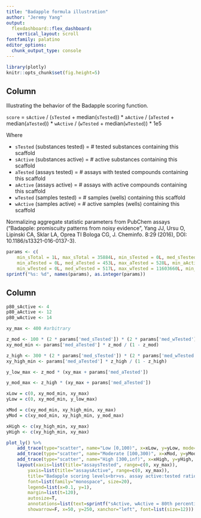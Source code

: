 ```yaml
---
title: "Badapple formula illustration"
author: "Jeremy Yang"
output: 
  flexdashboard::flex_dashboard:
    vertical_layout: scroll
fontfamily: palatino
editor_options: 
  chunk_output_type: console
---
```


```r
library(plotly)
knitr::opts_chunk$set(fig.height=5)
```

Column {data-height=480}
-------------------------------------

Illustrating the behavior of the Badapple scoring function.

`score` = 
	`sActive` / (`sTested` + median(`sTested`)) * 
	`aActive` / (`aTested` + median(`aTested`)) * 
	`wActive` / (`wTested` + median(`wTested`)) * 
	1e5 

Where

* `sTested` (substances tested) = # tested substances containing this scaffold
* `sActive` (substances active) = # active substances containing this scaffold
* `aTested` (assays tested) = # assays with tested compounds containing this scaffold
* `aActive` (assays active) = # assays with active compounds containing this scaffold
* `wTested` (samples tested) = # samples (wells) containing this scaffold
* `wActive` (samples active) = # active samples (wells) containing this scaffold

Normalizing aggregate statistic parameters from PubChem assays ("Badapple: promiscuity patterns from noisy evidence", Yang JJ, Ursu O, Lipinski CA, Sklar LA, Oprea TI Bologa CG, J. Cheminfo. 8:29 (2016), DOI: 10.1186/s13321-016-0137-3).

```r
params <- c(
	min_sTotal = 1L, max_sTotal = 35884L, min_sTested = 0L, med_sTested = 2L, max_sTested = 32346L , min_sActive = 0L, med_sActive = 1L, max_sActive = 20074L,
	min_aTested = 0L, med_aTested = 453L, max_aTested = 528L, min_aActive = 0L, med_aActive = 3L, max_aActive = 508L,
	min_wTested = 0L, med_wTested = 517L, max_wTested = 11603660L, min_wActive = 0L, med_wActive = 3L, max_wActive = 93128L)
sprintf("%s: %d", names(params), as.integer(params))
```

Column
-------------------------------------

```r

p80_sActive <- 4
p80_aActive <- 12
p80_wActive <- 14

xy_max <- 400 #arbitrary

z_mod <- 100 * (2 * params['med_sTested']) * (2 * params['med_wTested']) / p80_sActive / p80_wActive / 1e5
xy_mod_min <- params['med_aTested'] * z_mod / (1 - z_mod)

z_high <- 300 * (2 * params['med_sTested']) * (2 * params['med_wTested']) / p80_sActive / p80_wActive / 1e5
xy_high_min <- params['med_aTested'] * z_high / (1 - z_high)

y_low_max <- z_mod * (xy_max + params['med_aTested'])

y_mod_max <- z_high * (xy_max + params['med_aTested'])

xLow = c(0, xy_mod_min, xy_max) 
yLow = c(0, xy_mod_min, y_low_max)

xMod = c(xy_mod_min, xy_high_min, xy_max)
yMod = c(xy_mod_min, xy_high_min, y_mod_max)

xHigh <- c(xy_high_min, xy_max)
yHigh <- c(xy_high_min, xy_max)

plot_ly() %>%
	add_trace(type="scatter", name="Low [0,100)", x=xLow, y=yLow, mode="lines", fill="tozeroy", fillcolor="green", line=list(color="green")) %>%
	add_trace(type="scatter", name="Moderate [100,300)", x=xMod, y=yMod, mode="lines", fill="tonexty", fillcolor="yellow", line=list(color="yellow")) %>%
	add_trace(type="scatter", name="High [300,inf)", x=xHigh, y=yHigh, mode="lines", fill="tonexty", fillcolor="red", line=list(color="red")) %>%
	layout(xaxis=list(title="assaysTested", range=c(0, xy_max)), 
		yaxis=list(title="assaysActive", range=c(0, xy_max)),
		title="Badapple scoring levels<br>vs. assay active:tested ratio",
		font=list(family="monospace", size=20),
		legend=list(x=0.1, y=1),
		margin=list(t=120),
		autosize=T,
		annotations=list(text=sprintf("sActive, wActive = 80th percentiles<br>sTested, wTested = medians<br>median_aTested = %d", params['med_aTested']),
		showarrow=F, x=50, y=250, xanchor="left", font=list(size=12)))
``` 
